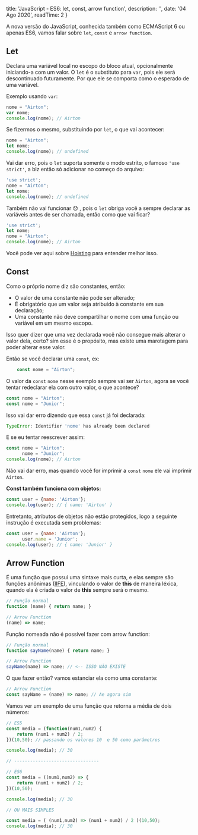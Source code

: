 
  title: 'JavaScript - ES6: let, const, arrow function',
  description: '',
  date: '04 Ago 2020',
  readTime: 2
}


A nova versão do JavaScript, conhecida também como ECMAScript 6 ou apenas ES6, vamos falar sobre `let`, `const` e `arrow function`.


## Let

Declara uma variável local no escopo do bloco atual, opcionalmente iniciando-a com um valor. O `let` é o substituto para `var`, pois ele será descontinuado futuramente. Por que ele se comporta como o esperado de uma variável.

Exemplo usando `var`:

```js
nome = "Airton";
var nome;
console.log(nome); // Airton
```

Se fizermos o mesmo, substituindo por `let`, o que vai acontecer:

```javascript
nome = "Airton";
let nome;
console.log(nome); // undefined
```

Vai dar erro, pois o `let` suporta somente o modo estrito, o famoso `'use strict'`, a blz então só adicionar no começo do arquivo:

```javascript
'use strict';
nome = "Airton";
let nome;
console.log(nome); // undefined
```

Também não vai funcionar :disappointed: , pois o `let` obriga você a sempre declarar as variáveis antes de ser chamada, então como que vai ficar?

```javascript
'use strict';
let nome;
nome = "Airton";
console.log(nome); // Airton
```

Você pode ver aqui sobre [Hoisting](http://airtonvancin.com/blog/artigo-instanciacao-variaveis-javascript/#hoisting) para entender melhor isso.

## Const

Como o próprio nome diz são constantes, então:

- O valor de uma constante não pode ser alterado;
- É obrigatório que um valor seja atribuido à constante em sua declaração;
- Uma constante não deve compartilhar o nome com uma função ou variável em um mesmo escopo.

Isso quer dizer que uma vez declarada você não consegue mais alterar o valor dela, certo? sim esse é o propósito, mas existe uma marotagem para poder alterar esse valor.

Então se você declarar uma `const`, ex:

```javascript
    const nome = "Airton";
```

O valor da `const` `nome` nesse exemplo sempre vai ser `Airton`, agora se você tentar redeclarar ela com outro valor, o que acontece?

```javascript
const nome = "Airton";
const nome = "Junior";
```

Isso vai dar erro dizendo que essa `const` já foi declarada:

```javascript
TypeError: Identifier 'nome' has already been declared
```

E se eu tentar reescrever assim:

```javascript
const nome = "Airton";
      nome = "Junior";
console.log(nome); // Airton
```

Não vai dar erro, mas quando você for imprimir a `const` `nome` ele vai imprimir `Airton`.

**Const também funciona com objetos:**

```javascript
const user = {name: 'Airton'};
console.log(user); // { name: 'Airton' }
```

Entretanto, atributos de objetos não estão protegidos, logo a seguinte instrução é executada sem problemas:

```javascript
const user = {name: 'Airton'};
      user.name = 'Junior';
console.log(user); // { name: 'Junior' }
```

## Arrow Function

É uma função que possui uma sintaxe mais curta, e elas sempre são funções anônimas ([IIFE](http://airtonvancin.com/blog/artigo-instanciacao-variaveis-javascript/#instanciao-usando-uma-iife)), vinculando o valor de **this** de maneira léxica, quando ela é criada o valor de **this** sempre será o mesmo.

```javascript
// Função normal
function (name) { return name; }

// Arrow Function
(name) => name;
```

Função nomeada não é possível fazer com arrow function:

```javascript
// Função normal
function sayName(name) { return name; }

// Arrow Function
sayName(name) => name; // <-- ISSO NÃO EXISTE
```

O que fazer então? vamos estanciar ela como uma constante:

```javascript
// Arrow Function
const sayName = (name) => name; // Ae agora sim
```


Vamos ver um exemplo de uma função que retorna a média de dois números:

```javascript
// ES5
const media = (function(num1,num2) {
    return (num1 + num2) / 2;
})(10,50); // passando os valores 10  e 50 como parâmetros

console.log(media); // 30

// --------------------------------

// ES6
const media = ((num1,num2) => {
    return (num1 + num2) / 2;
})(10,50);

console.log(media); // 30

// OU MAIS SIMPLES

const media = ( (num1,num2) => (num1 + num2) / 2 )(10,50);
console.log(media); // 30
```

